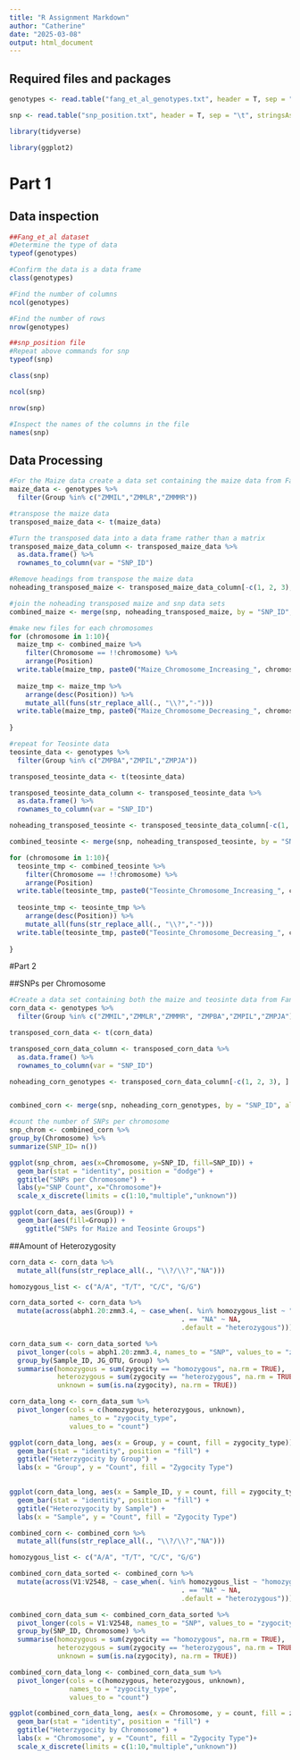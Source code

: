 ```yaml
---
title: "R Assignment Markdown"
author: "Catherine"
date: "2025-03-08"
output: html_document
---
```


## Required files and packages

```r

genotypes <- read.table("fang_et_al_genotypes.txt", header = T, sep = "\t", stringsAsFactors = F)

snp <- read.table("snp_position.txt", header = T, sep = "\t", stringsAsFactors = F)

library(tidyverse)

library(ggplot2)
```

# Part 1

## Data inspection

```r
##Fang_et_al dataset
#Determine the type of data
typeof(genotypes)

#Confirm the data is a data frame
class(genotypes)

#Find the number of columns
ncol(genotypes)

#Find the number of rows
nrow(genotypes)
```


```r
##snp_position file
#Repeat above commands for snp
typeof(snp)

class(snp)

ncol(snp)

nrow(snp)

#Inspect the names of the columns in the file
names(snp)
```
## Data Processing

```r
#For the Maize data create a data set containing the maize data from Fang et al
maize_data <- genotypes %>%
  filter(Group %in% c("ZMMIL","ZMMLR","ZMMMR"))

#transpose the maize data
transposed_maize_data <- t(maize_data)

#Turn the transposed data into a data frame rather than a matrix
transposed_maize_data_column <- transposed_maize_data %>%
  as.data.frame() %>%
  rownames_to_column(var = "SNP_ID")

#Remove headings from transpose the maize data
noheading_transposed_maize <- transposed_maize_data_column[-c(1, 2, 3), ]

#join the noheading transposed maize and snp data sets
combined_maize <- merge(snp, noheading_transposed_maize, by = "SNP_ID", all = TRUE)

#make new files for each chromosomes
for (chromosome in 1:10){
  maize_tmp <- combined_maize %>%
    filter(Chromosome == !!chromosome) %>%
    arrange(Position)
  write.table(maize_tmp, paste0("Maize_Chromosome_Increasing_", chromosome, ".txt"), row.names = T)
  
  maize_tmp <- maize_tmp %>%
    arrange(desc(Position)) %>%
    mutate_all(funs(str_replace_all(., "\\?","-")))
  write.table(maize_tmp, paste0("Maize_Chromosome_Decreasing_", chromosome, ".txt"), row.names = T)
  
}
```

```r
#repeat for Teosinte data
teosinte_data <- genotypes %>%
  filter(Group %in% c("ZMPBA","ZMPIL","ZMPJA"))

transposed_teosinte_data <- t(teosinte_data)

transposed_teosinte_data_column <- transposed_teosinte_data %>%
  as.data.frame() %>%
  rownames_to_column(var = "SNP_ID")

noheading_transposed_teosinte <- transposed_teosinte_data_column[-c(1, 2, 3), ]

combined_teosinte <- merge(snp, noheading_transposed_teosinte, by = "SNP_ID", all = TRUE)

for (chromosome in 1:10){
  teosinte_tmp <- combined_teosinte %>%
    filter(Chromosome == !!chromosome) %>%
    arrange(Position)
  write.table(teosinte_tmp, paste0("Teosinte_Chromosome_Increasing_", chromosome, ".txt"), row.names = T)
  
  teosinte_tmp <- teosinte_tmp %>%
    arrange(desc(Position)) %>%
    mutate_all(funs(str_replace_all(., "\\?","-")))
  write.table(teosinte_tmp, paste0("Teosinte_Chromosome_Decreasing_", chromosome, ".txt"), row.names = T)
  
}
```

#Part 2

##SNPs per Chromosome
```r
#Create a data set containing both the maize and teosinte data from Fang et al
corn_data <- genotypes %>%
  filter(Group %in% c("ZMMIL","ZMMLR","ZMMMR", "ZMPBA","ZMPIL","ZMPJA"))

transposed_corn_data <- t(corn_data)

transposed_corn_data_column <- transposed_corn_data %>%
  as.data.frame() %>%
  rownames_to_column(var = "SNP_ID")

noheading_corn_genotypes <- transposed_corn_data_column[-c(1, 2, 3), ]


combined_corn <- merge(snp, noheading_corn_genotypes, by = "SNP_ID", all = TRUE)

#count the number of SNPs per chromosome
snp_chrom <- combined_corn %>%
group_by(Chromosome) %>%
summarize(SNP_ID= n())

ggplot(snp_chrom, aes(x=Chromosome, y=SNP_ID, fill=SNP_ID)) + 
  geom_bar(stat = "identity", position = "dodge") +
  ggtitle("SNPs per Chromosome") +
  labs(y="SNP Count", x="Chromosome")+
  scale_x_discrete(limits = c(1:10,"multiple","unknown"))
```

```r
ggplot(corn_data, aes(Group)) +
  geom_bar(aes(fill=Group)) +
    ggtitle("SNPs for Maize and Teosinte Groups")
```


##Amount of Heterozygosity
```r
corn_data <- corn_data %>%
  mutate_all(funs(str_replace_all(., "\\?/\\?","NA")))

homozygous_list <- c("A/A", "T/T", "C/C", "G/G")

corn_data_sorted <- corn_data %>%
  mutate(across(abph1.20:zmm3.4, ~ case_when(. %in% homozygous_list ~ "homozygous",
                                           . == "NA" ~ NA,
                                           .default = "heterozygous")))

corn_data_sum <- corn_data_sorted %>%
  pivot_longer(cols = abph1.20:zmm3.4, names_to = "SNP", values_to = "zygocity") %>%
  group_by(Sample_ID, JG_OTU, Group) %>%
  summarise(homozygous = sum(zygocity == "homozygous", na.rm = TRUE),
            heterozygous = sum(zygocity == "heterozygous", na.rm = TRUE),
            unknown = sum(is.na(zygocity), na.rm = TRUE))

corn_data_long <- corn_data_sum %>%
  pivot_longer(cols = c(homozygous, heterozygous, unknown), 
               names_to = "zygocity_type", 
               values_to = "count")

ggplot(corn_data_long, aes(x = Group, y = count, fill = zygocity_type)) +
  geom_bar(stat = "identity", position = "fill") +
  ggtitle("Heterzygocity by Group") +
  labs(x = "Group", y = "Count", fill = "Zygocity Type")
  
```
```r
ggplot(corn_data_long, aes(x = Sample_ID, y = count, fill = zygocity_type)) +
  geom_bar(stat = "identity", position = "fill") +
  ggtitle("Heterozygocity by Sample") +
  labs(x = "Sample", y = "Count", fill = "Zygocity Type")

```
```r
combined_corn <- combined_corn %>%
  mutate_all(funs(str_replace_all(., "\\?/\\?","NA")))

homozygous_list <- c("A/A", "T/T", "C/C", "G/G")

combined_corn_data_sorted <- combined_corn %>%
  mutate(across(V1:V2548, ~ case_when(. %in% homozygous_list ~ "homozygous",
                                           . == "NA" ~ NA,
                                           .default = "heterozygous")))

combined_corn_data_sum <- combined_corn_data_sorted %>%
  pivot_longer(cols = V1:V2548, names_to = "SNP", values_to = "zygocity") %>%
  group_by(SNP_ID, Chromosome) %>%
  summarise(homozygous = sum(zygocity == "homozygous", na.rm = TRUE),
            heterozygous = sum(zygocity == "heterozygous", na.rm = TRUE),
            unknown = sum(is.na(zygocity), na.rm = TRUE))

combined_corn_data_long <- combined_corn_data_sum %>%
  pivot_longer(cols = c(homozygous, heterozygous, unknown), 
               names_to = "zygocity_type", 
               values_to = "count")

ggplot(combined_corn_data_long, aes(x = Chromosome, y = count, fill = zygocity_type)) +
  geom_bar(stat = "identity", position = "fill") +
  ggtitle("Heterzygocity by Chromosome") +
  labs(x = "Chromosome", y = "Count", fill = "Zygocity Type")+
  scale_x_discrete(limits = c(1:10,"multiple","unknown"))

```
                